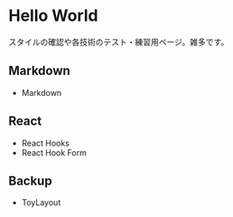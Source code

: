 
# Hello World

スタイルの確認や各技術のテスト・練習用ページ。雑多です。

## Markdown

- <Link href="/hello-world/markdown/">Markdown</Link>

## React

- <Link href="/hello-world/react-hooks/">React Hooks</Link>
- <Link href="/hello-world/react-hook-form/">React Hook Form</Link>

## Backup

- <Link href="/hello-world/toy-layout/">ToyLayout</Link>
